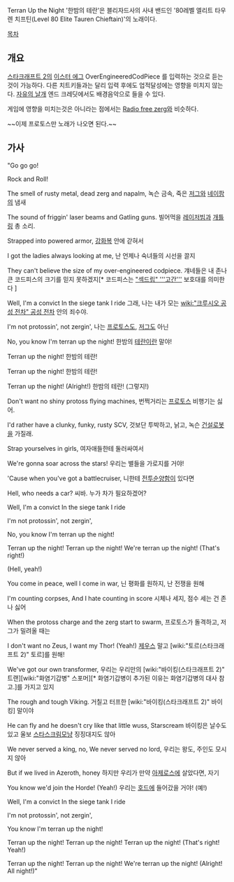 {{{#!html
 <iframe width="560" height="315" src="http://www.youtube.com/embed/JQyV9qMK7FM" frameborder="0" allowfullscreen></iframe>
}}}

Terran Up the Night
'한밤의 테란'은 블리자드사의 사내 밴드인 '80레벨 엘리트 타우렌 치프틴(Level 80 Elite Tauren Chieftain)'의 노래이다.

[[목차]]

== 개요 ==
[[스타크래프트 2]]의 [[이스터 에그]]
OverEngineeredCodPiece 를 입력하는 것으로 듣는것이 가능하다.
다른 치트키들과는 달리 입력 후에도 업적달성에는 영향을 미치지 않는다.
[[자유의 날개]] 엔드 크레딧에서도 배경음악으로 들을 수 있다.

게임에 영향을 미치는것은 아니라는 점에서는 [[Radio free zerg]]와 비슷하다.

~~이제 프로토스만 노래가 나오면 된다.~~ 

== 가사 ==
"Go go go!

Rock and Roll!

The smell of rusty metal, dead zerg and napalm,
녹슨 금속, 죽은 [[저그]]와 [[네이팜]]의 냄새

The sound of friggin' laser beams and Gatling guns.
빌어먹을 [[레이저]]빔과 [[개틀링]] 총 소리.

Strapped into powered armor,
[[강화복]] 안에 갇혀서

I got the ladies always looking at me,
난 언제나 숙녀들의 시선을 끌지

They can't believe the size of my over-engineered codpiece.
걔네들은 내 존나 큰 코드피스의 크기를 믿지 못하겠지[* 코드피스는 [["섹드립" '''고간''']] 보호대를 의미한다 ]

Well, I'm a convict In the siege tank I ride
그래, 나는 내가 모는 [[wiki:"크루시오 공성 전차" 공성 전차]] 안의 죄수야.

I'm not protossin', not zergin',
나는 [[프로토스]]도, [[저그]]도 아닌

No, you know I'm terran up the night!
한밤의 [[테란]]이란 말야!

Terran up the night!
한밤의 테란!

Terran up the night!
한밤의 테란!

Terran up the night! (Alright!)
한밤의 테란! (그렇지!)


Don't want no shiny protoss flying machines,
번쩍거리는 [[프로토스]] 비행기는 싫어.

I'd rather have a clunky, funky, rusty SCV,
것보단 투박하고, 낡고, 녹슨 [[건설로봇]]을 가질래.

Strap yourselves in girls,
여자애들한테 둘러싸여서

We're gonna soar across the stars!
우리는 별들을 가로지를 거야!

'Cause when you've got a battlecruiser,
니한테 [[전투순양함]]이 있다면

Hell, who needs a car?
씨바. 누가 차가 필요하겠어?

Well, I'm a convict In the siege tank I ride

I'm not protossin', not zergin',

No, you know I'm terran up the night!

Terran up the night!
Terran up the night!
We're terran up the night! (That's right!)

(Hell, yeah!)


You come in peace, well I come in war,
닌 평화를 원하지, 난 전쟁을 원해

I'm counting corpses, And I hate counting in score
시체나 세지, 점수 세는 건 존나 싫어 

When the protoss charge and the zerg start to swarm,
프로토스가 돌격하고, 저그가 밀려올 때는

I don't want no Zeus, I want my Thor! (Yeah!)
[[제우스]] 말고 [wiki:"토르(스타크래프트 2)" 토르]를 원해!

We've got our own transformer,
우리는 우리만의 [wiki:"바이킹(스타크래프트 2)" 트랜][wiki:"화염기갑병" 스포머][* 화염기갑병이 추가된 이유는 화염기갑병의 대사 참고.]를 가지고 있지

The rough and tough Viking.
거칠고 터프한 [wiki:"바이킹(스타크래프트 2)" 바이킹] 말이야 

He can fly and he doesn't cry like that little wuss, Starscream
바이킹은 날수도 있고 울보 [[스타스크림]]모냥 징징대지도 않아 

We never served a king, no, We never served no lord,
우리는 왕도, 주인도 모시지 않아 

But if we lived in Azeroth, honey
하지만 우리가 만약 [[아제로스]]에 살았다면, 자기

You know we'd join the Horde! (Yeah!)
우리는 [[호드]]에 들어갔을 거야! (예!)

Well, I'm a convict In the siege tank I ride

I'm not protossin', not zergin',

You know I'm terran up the night!

Terran up the night!
Terran up the night!
Terran up the night! (That's right! Yeah!)

Terran up the night!
Terran up the night!
We're terran up the night! (Alright! All night!)"
